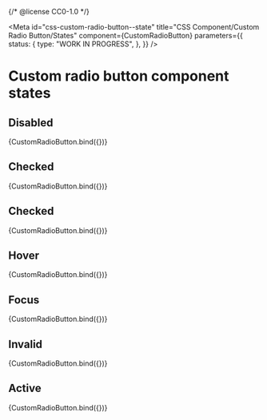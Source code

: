 {/* @license CC0-1.0 */}


<Meta
  id="css-custom-radio-button--state"
  title="CSS Component/Custom Radio Button/States"
  component={CustomRadioButton}
  parameters={{
    status: {
      type: "WORK IN PROGRESS",
    },
  }}
/>

# Custom radio button component states

## Disabled

<Canvas>
  <Story
    name="Disabled"
    args={{
      disabled: true,
    }}
  >
    {CustomRadioButton.bind({})}
  </Story>
</Canvas>

## Checked

<Canvas>
  <Story
    name="Checked"
    args={{
      checked: true,
    }}
  >
    {CustomRadioButton.bind({})}
  </Story>
</Canvas>

## Checked

<Canvas>
  <Story
    name="Checked and Disabled"
    args={{
      checked: true,
      disabled: true,
    }}
  >
    {CustomRadioButton.bind({})}
  </Story>
</Canvas>

## Hover

<Canvas>
  <Story
    name="hover"
    args={{
      hover: true,
    }}
  >
    {CustomRadioButton.bind({})}
  </Story>
</Canvas>

## Focus

<Canvas>
  <Story
    name="focus"
    args={{
      focus: true,
    }}
  >
    {CustomRadioButton.bind({})}
  </Story>
</Canvas>

## Invalid

<Canvas>
  <Story
    name="invalid"
    args={{
      invalid: true,
    }}
  >
    {CustomRadioButton.bind({})}
  </Story>
</Canvas>

## Active

<Canvas>
  <Story
    name="active"
    args={{
      active: true,
    }}
  >
    {CustomRadioButton.bind({})}
  </Story>
</Canvas>
